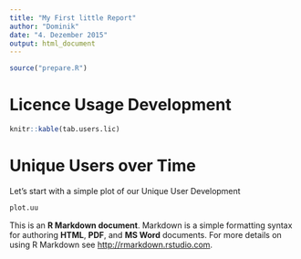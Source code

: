 ```yaml
---
title: "My First little Report"
author: "Dominik"
date: "4. Dezember 2015"
output: html_document
---
```


```r
source("prepare.R")
```

# Licence Usage Development

```r
knitr::kable(tab.users.lic)
```

# Unique Users over Time

Let's start with a simple plot of our Unique User Development

```r
plot.uu
```

This is an **R Markdown document**. Markdown is a simple formatting syntax for authoring **HTML**, **PDF**, and **MS Word** documents. For more details on using R Markdown see <http://rmarkdown.rstudio.com>.
